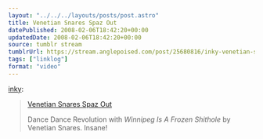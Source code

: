 ```yaml
---
layout: "../../../layouts/posts/post.astro"
title: Venetian Snares Spaz Out
datePublished: 2008-02-06T18:42:20+00:00
updatedDate: 2008-02-06T18:42:20+00:00
source: tumblr stream
tumblrUrl: https://stream.anglepoised.com/post/25680816/inky-venetian-snares-spaz-out-dance-dance
tags: ["linklog"]
format: "video"
---
```



<YouTube id="https://www.youtube.com/watch?v=-nXBuy2AksQ" />

[inky][1]:

> [Venetian Snares Spaz Out][2]
>
> Dance Dance Revolution with _Winnipeg Is A Frozen Shithole_ by Venetian Snares. Insane!

[1]: http://daily.boxofjunk.ws/post/25670778
[2]: http://www.youtube.com/watch?v=-nXBuy2AksQ

